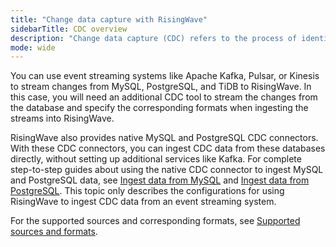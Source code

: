 ```yaml
---
title: "Change data capture with RisingWave"
sidebarTitle: CDC overview
description: "Change data capture (CDC) refers to the process of identifying and capturing data changes in a database and then delivering the changes to a downstream service in real-time."
mode: wide
---
```


You can use event streaming systems like Apache Kafka, Pulsar, or Kinesis to stream changes from MySQL, PostgreSQL, and TiDB to RisingWave. In this case, you will need an additional CDC tool to stream the changes from the database and specify the corresponding formats when ingesting the streams into RisingWave.

RisingWave also provides native MySQL and PostgreSQL CDC connectors. With these CDC connectors, you can ingest CDC data from these databases directly, without setting up additional services like Kafka. For complete step-to-step guides about using the native CDC connector to ingest MySQL and PostgreSQL data, see [Ingest data from MySQL](/integrations/sources/mysql-cdc) and [Ingest data from PostgreSQL](/integrations/sources/postgresql-cdc). This topic only describes the configurations for using RisingWave to ingest CDC data from an event streaming system.

For the supported sources and corresponding formats, see [Supported sources and formats](/docs/current/supported-sources-and-formats/).
